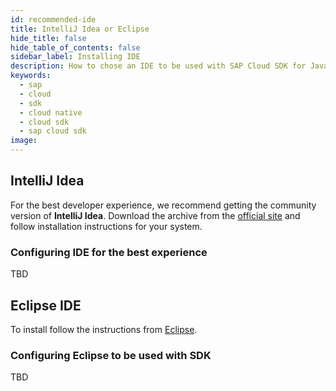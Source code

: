```yaml
---
id: recommended-ide
title: IntelliJ Idea or Eclipse
hide_title: false
hide_table_of_contents: false
sidebar_label: Installing IDE
description: How to chose an IDE to be used with SAP Cloud SDK for Java?
keywords:
  - sap
  - cloud
  - sdk
  - cloud native
  - cloud sdk
  - sap cloud sdk
image:
---
```


## IntelliJ Idea

For the best developer experience, we recommend getting the community version of **IntelliJ Idea**.
Download the archive from the [official site](https://www.jetbrains.com/idea/download/#section=linux) and follow installation instructions for your system.

### Configuring IDE for the best experience

TBD

## Eclipse IDE

To install follow the instructions from [Eclipse](https://www.eclipse.org/ide/).

### Configuring Eclipse to be used with SDK

TBD
